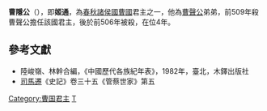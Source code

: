 '''曹隱公'''（{{bd|？||前506年||catIdx=J}}），即'''姬通'''，為[[春秋时期|春秋]][[諸侯國|諸侯國]][[曹國|曹國]]君主之一，他為[[曹聲公|曹聲公]]弟弟，前509年殺曹聲公擔任該國君主，後於前506年被殺，在位4年。

==參考文獻==
*陸峻嶺、林幹合編，《中國歷代各族紀年表》，1982年，臺北，木鐸出版社
*[[司馬遷|司馬遷]]《史記》卷三十五《管蔡世家》第五

{{start box}}
{{s-before|[[曹聲公|曹聲公]]}}
{{s-title|[[春秋时期|春秋]][[曹國|曹國]]君主|前509年－前506年 }}
{{s-after|[[曹靖公|曹靖公]]}}
{{end box}}

{{曹国君主}}

[[Category:曹国君主|Category:曹国君主]]
[[Category:姬姓|T]]